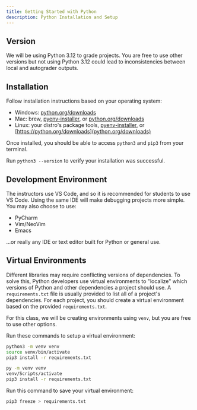 ```yaml
---
title: Getting Started with Python
description: Python Installation and Setup
---
```


## Version

We will be using Python 3.12 to grade projects. You are free to use other versions but not using Python 3.12 could lead to inconsistencies between local and autograder outputs.

## Installation

Follow installation instructions based on your operating system:

- Windows: [python.org/downloads](python.org/downloads)
- Mac: brew, [pyenv-installer](https://github.com/pyenv/pyenv-installer), or [python.org/downloads](https://python.org/downloads)
- Linux: your distro's package tools, [pyenv-installer](https://github.com/pyenv/pyenv-installer), or [https://python.org/downloads](python.org/downloads)

Once installed, you should be able to access `python3` and `pip3` from your terminal.

<Callout>Run `python3 --version` to verify your installation was successful.</Callout>

## Development Environment

The instructors use VS Code, and so it is recommended for students to use VS Code. Using the same IDE will make debugging projects more simple. You may also choose to use:

- PyCharm
- Vim/NeoVim
- Emacs

...or really any IDE or text editor built for Python or general use.

## Virtual Environments

Different libraries may require conflicting versions of dependencies. To solve this, Python developers use virtual environments to "localize" which versions of Python and other dependencies a project should use. A `requirements.txt` file is usually provided to list all of a project's dependencies. For each project, you should create a virtual environment based on the provided `requirements.txt`.

For this class, we will be creating environments using `venv`, but you are free to use other options. 

Run these commands to setup a virtual environment:

```bash tab="Mac/Linux"
python3 -m venv venv
source venv/bin/activate
pip3 install -r requirements.txt
```
```bash tab="Windows"
py -m venv venv
venv/Scripts/activate
pip3 install -r requirements.txt
```

Run this command to save your virtual environment:

```bash
pip3 freeze > requirements.txt
```